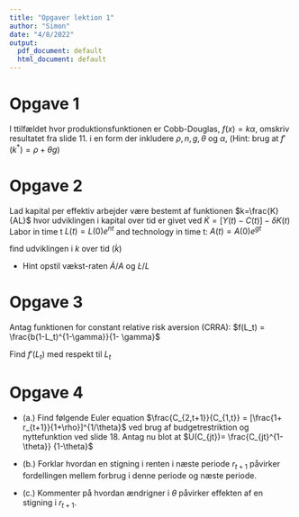 ```yaml
---
title: "Opgaver lektion 1"
author: "Simon"
date: "4/8/2022"
output:
  pdf_document: default
  html_document: default
---
```


# Opgave 1

I ttilfældet hvor produktionsfunktionen er Cobb-Douglas, $f(x) = k \alpha$, omskriv resultatet fra slide 11. i en form der inkludere $\rho, n, g, \theta$ og $\alpha$, (Hint: brug at $f'(k^*) = \rho + \theta g$)


# Opgave 2

Lad kapital per effektiv arbejder være bestemt af funktionen $k=\frac{K}{AL}$ hvor udviklingen i kapital over tid er givet ved $\dot{K} = [Y(t) - C(t)] - \delta K(t)$ Labor in time t $L(t)= L(0) e^{nt}$ and technology in time t: $A(t)= A(0) e^{gt}$

find udviklingen i $k$ over tid $(\dot{k})$

- Hint opstil vækst-raten $\dot{A}/A$ og $\dot{L}/L$

# Opgave 3

Antag funktionen for constant relative risk aversion (CRRA): $f(L_t) = \frac{b(1-L_t)^{1-\gamma}}{1- \gamma}$

Find $f'(L_t)$ med respekt til $L_t$

# Opgave 4

- (a.) Find følgende Euler equation $\frac{C_{2,t+1}}{C_{1,t}} = [\frac{1+ r_{t+1}}{1+\rho}]^{1/\theta}$ ved brug af budgetrestriktion og nyttefunktion ved slide 18. 
Antag nu blot at $U(C_{jt})= \frac{C_{jt}^{1-\theta}} {1-\theta}$


- (b.) Forklar hvordan en stigning i renten i næste periode $r_{t+1}$ påvirker fordellingen mellem forbrug i denne periode og næste periode. 


- (c.) Kommenter på hvordan ændrigner i $\theta$ påvirker effekten af en stigning i $r_{t+1}$. 

